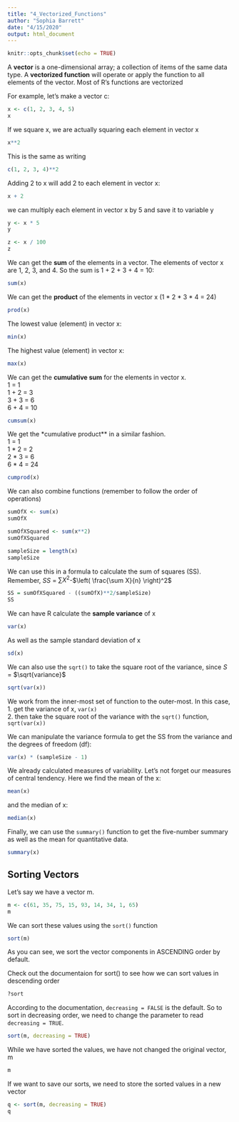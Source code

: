 ```yaml
---
title: "4_Vectorized_Functions"
author: "Sophia Barrett"
date: "4/15/2020"
output: html_document
---
```


```r
knitr::opts_chunk$set(echo = TRUE)
```

A **vector** is a one-dimensional array; a collection of items of the same data type.  A **vectorized function** will operate or apply the function to all elements of the vector.  Most of R's functions are vectorized

For example, let's make a vector c:
```r
x <- c(1, 2, 3, 4, 5)
x
```
If we square x, we are actually squaring each element in vector x
```r
x**2
```
This is the same as writing
```r
c(1, 2, 3, 4)**2
```

Adding 2 to x will add 2 to each element in vector x:
```r
x + 2
```
we can multiply each element in vector x by 5 and save it to variable y
```r
y <- x * 5
y
```

```r
z <- x / 100
z
```

We can get the **sum** of the elements in a vector.  The elements of vector x are 1, 2, 3, and 4.  So the sum is 1 + 2 + 3 + 4 = 10:
```r
sum(x)
```
We can get the **product** of the elements in vector x (1 * 2 * 3 * 4 = 24)
```r
prod(x)
```
The lowest value (element) in vector x:
```r
min(x)
```
The highest value (element) in vector x:
```r
max(x)
```
We can get the **cumulative sum** for the elements in vector x.   
1     = 1  
1 + 2 = 3  
3 + 3 = 6  
6 + 4 = 10  
```r
cumsum(x)
```

We get the *cumulative product** in a similar fashion.  
1     = 1  
1 * 2 = 2  
2 * 3 = 6  
6 * 4 = 24  
```r
cumprod(x)
```
We can also combine functions (remember to follow the order of operations)
```r
sumOfX <- sum(x)
sumOfX
```

```r
sumOfXSquared <- sum(x**2)
sumOfXSquared
```
```r
sampleSize = length(x)
sampleSize
```
We can use this in a formula to calculate the sum of squares (SS).  Remember, ${SS}$ = $\sum X^2$-$\left( \frac{\sum X}{n} \right)^2$
```r
SS = sumOfXSquared - ((sumOfX)**2/sampleSize)
SS
```

We can have R calculate the **sample variance** of x
```r
var(x)
```
As well as the sample standard deviation of x
```r
sd(x)
```
We can also use the `sqrt()` to take the square root of the variance, since ${S}$ = $\sqrt{variance}$
```r
sqrt(var(x))
```
We work from the inner-most set of function to the outer-most.  In this case,   
1.  get the variance of x, `var(x)`  
2.  then take the square root of the variance with the `sqrt()` function, `sqrt(var(x))`  


We can manipulate the variance formula to get the SS from the variance and the degrees of freedom (df):
```r
var(x) * (sampleSize - 1)
```
We already calculated measures of variability.  Let's not forget our measures of central tendency.  Here we find the mean of the x:
```r
mean(x)
```
and the median of x:
```r
median(x)
```

Finally, we can use the `summary()` function to get the five-number summary as well as the mean for quantitative data.
```r
summary(x)
```

## Sorting Vectors

Let's say we have a vector m.
```r
m <- c(61, 35, 75, 15, 93, 14, 34, 1, 65)
m
```
We can sort these values using the `sort()` function
```r
sort(m)
```
As you can see, we sort the vector components in ASCENDING order by default.

Check out the documentaion for sort() to see how we can sort values in descending order
```r
?sort
```
According to the documentation, `decreasing = FALSE` is the default. So to sort in decreasing order, we need to change the parameter to read `decreasing = TRUE`.
```r
sort(m, decreasing = TRUE)
```
While we have sorted the values, we have not changed the original vector, m
```r
m
```
If we want to save our sorts, we need to store the sorted values in a new vector
```r
q <- sort(m, decreasing = TRUE)
q
```



